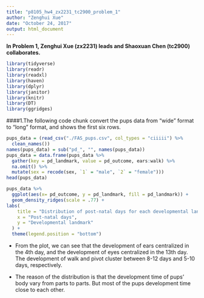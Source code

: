 ```yaml
---
title: "p8105_hw4_zx2231_tc2900_problem_1"
author: "Zenghui Xue"
date: "October 24, 2017"
output: html_document
---
```


**In Problem 1, Zenghui Xue (zx2231) leads and Shaoxuan Chen (tc2900) collaborates. **

```r
library(tidyverse)
library(readr)
library(readxl)
library(haven)
library(dplyr)
library(janitor)
library(knitr)
library(DT)
library(ggridges)
```

####1.The following code chunk convert the pups data from "wide" format to "long" format, and shows the first six rows.
```r
pups_data = (read_csv("./FAS_pups.csv", col_types = "ciiiii") %>%
  clean_names())
names(pups_data) = sub("pd_", "", names(pups_data))
pups_data = data.frame(pups_data %>%
  gather(key = pd_landmark, value = pd_outcome, ears:walk) %>%
  na.omit() %>%
  mutate(sex = recode(sex, `1` = "male", `2` = "female")))
head(pups_data)
```

```r
pups_data %>% 
  ggplot(aes(x= pd_outcome, y = pd_landmark, fill = pd_landmark)) +
  geom_density_ridges(scale = .77) +
labs(
    title = "Distribution of post-natal days for each developmental landmark",
    x = "Post-natal days",
    y = "Developmental landmark"
  ) + 
  theme(legend.position = "bottom")
```



* From the plot, we can see that the development of ears centralized in the 4th day, and the development of eyes centralized in the 13th day. The development of walk and pivot cluster between 8-12 days and 5-10 days, respectively.

* The reason of the distribution is that the development time of pups' body vary from parts to parts. But most of the pups development time close to each other.

























